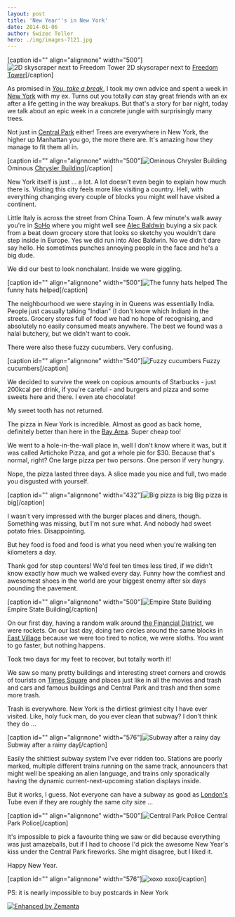 ```yaml
---
layout: post
title: 'New Year''s in New York'
date: 2014-01-06
author: Swizec Teller
hero: ./img/images-7121.jpg
---
```

\[caption id="" align="alignnone" width="500"]![2D skyscraper next to Freedom Tower](./img/images-7121.jpg "2D skyscraper next to Freedom Tower") 2D skyscraper next to [Freedom Tower](<http://maps.google.com/maps?ll=40.713,-74.0135&spn=0.01,0.01&q=40.713,-74.0135 (One%20World%20Trade%20Center)&t=h> "One World Trade Center")\[/caption]



As promised in _[You, take a break](http://swizec.com/blog/you-take-a-break/swizec/6464 "You, take a break")_, I took my own advice and spent a week in [New York](<http://maps.google.com/maps?ll=40.6641666667,-73.9386111111&spn=0.1,0.1&q=40.6641666667,-73.9386111111 (New%20York%20City)&t=h> "New York City") with my ex. Turns out you totally _can_ stay great friends with an ex after a life getting in the way breakups. But that's a story for bar night, today we talk about an epic week in a concrete jungle with surprisingly many trees.



Not just in [Central Park](<http://maps.google.com/maps?ll=40.7833333333,-73.9666666667&spn=0.1,0.1&q=40.7833333333,-73.9666666667 (Central%20Park)&t=h> "Central Park") either! Trees are everywhere in New York, the higher up Manhattan you go, the more there are. It's amazing how they manage to fit them all in.



\[caption id="" align="alignnone" width="500"]![Ominous Chrysler Building](./img/images-7129.jpg "Ominous Chrysler Building") Ominous [Chrysler Building](<http://maps.google.com/maps?ll=40.7517,-73.9753&spn=0.01,0.01&q=40.7517,-73.9753 (Chrysler%20Building)&t=h> "Chrysler Building")\[/caption]



New York itself is just ... a lot. A lot doesn't even begin to explain how much there is. Visiting this city feels more like visiting a country. Hell, with everything changing every couple of blocks you might well have visited a continent.



Little Italy is across the street from China Town. A few minute's walk away you're in [SoHo](<http://maps.google.com/maps?ll=43.0,-75.0&spn=3.0,3.0&q=43.0,-75.0 (New%20York)&t=h> "New York") where you might well see [Alec Baldwin](http://en.wikipedia.org/wiki/Alec_Baldwin "Alec Baldwin") buying a six pack from a beat down grocery store that looks so sketchy you wouldn't dare step inside in Europe. Yes we did run into Alec Baldwin. No we didn't dare say hello. He sometimes punches annoying people in the face and he's a big dude.



We did our best to look nonchalant. Inside we were giggling.



\[caption id="" align="alignnone" width="500"]![The funny hats helped](./img/images-7122.jpg "The funny hats helped") The funny hats helped\[/caption]



The neighbourhood we were staying in in Queens was essentially India. People just casually talking "Indian" (I don't know which Indian) in the streets. Grocery stores full of food we had no hope of recognising, and absolutely no easily consumed meats anywhere. The best we found was a halal butchery, but we didn't want to cook.



There were also these fuzzy cucumbers. Very confusing.



\[caption id="" align="alignnone" width="540"]![Fuzzy cucumbers](./img/images-7123.jpg "Fuzzy cucumbers") Fuzzy cucumbers\[/caption]



We decided to survive the week on copious amounts of Starbucks - just 200kcal per drink, if you're careful - and burgers and pizza and some sweets here and there. I even ate chocolate!



My sweet tooth has not returned.



The pizza in New York is incredible. Almost as good as back home, definitely better than here in the [Bay Area](<http://maps.google.com/maps?ll=37.75,-122.283333333&spn=0.1,0.1&q=37.75,-122.283333333 (San%20Francisco%20Bay%20Area)&t=h> "San Francisco Bay Area"). Super cheap too!



We went to a hole-in-the-wall place in, well I don't know where it was, but it was called Artichoke Pizza, and got a whole pie for $30. Because that's normal, right? One large pizza per two persons. One person if very hungry.



Nope, the pizza lasted three days. A slice made you nice and full, two made you disgusted with yourself.



\[caption id="" align="alignnone" width="432"]![Big pizza is big](./img/images-7124.jpg "Big pizza is big") Big pizza is big\[/caption]



I wasn't very impressed with the burger places and diners, though. Something was missing, but I'm not sure what. And nobody had sweet potato fries. Disappointing.



But hey food is food and food is what you need when you're walking ten kilometers a day.



Thank god for step counters! We'd feel ten times less tired, if we didn't know exactly how much we walked every day. Funny how the comfiest and awesomest shoes in the world are your biggest enemy after six days pounding the pavement.



\[caption id="" align="alignnone" width="500"]![Empire State Building](./img/images-7125.jpg "Empire State Building") Empire State Building\[/caption]



On our first day, having a random walk around [the Financial District](<http://maps.google.com/maps?ll=40.707499,-74.011153&spn=0.01,0.01&q=40.707499,-74.011153 (Financial%20District%2C%20Manhattan)&t=h> "Financial District, Manhattan"), we were rockets. On our last day, doing two circles around the same blocks in [East Village](<http://maps.google.com/maps?ll=40.7275,-73.9858333333&spn=0.1,0.1&q=40.7275,-73.9858333333 (East%20Village%2C%20Manhattan)&t=h> "East Village, Manhattan") because we were too tired to notice, we were sloths. You want to go faster, but nothing happens.



Took two days for my feet to recover, but totally worth it!



We saw so many pretty buildings and interesting street corners and crowds of tourists on [Times Square](<http://maps.google.com/maps?ll=40.75773,-73.985708&spn=1.0,1.0&q=40.75773,-73.985708 (Times%20Square)&t=h> "Times Square") and places just like in all the movies and trash and cars and famous buildings and Central Park and trash and then some more trash.



Trash is everywhere. New York is the dirtiest grimiest city I have ever visited. Like, holy fuck man, do you ever clean that subway? I don't think they do ...



\[caption id="" align="alignnone" width="576"]![Subway after a rainy day](./img/images-7126.jpg "Subway after a rainy day") Subway after a rainy day\[/caption]



Easily the shittiest subway system I've ever ridden too. Stations are poorly marked, multiple different trains running on the same track, announcers that might well be speaking an alien language, and trains only sporadically having the dynamic current-next-upcoming station displays inside.



But it works, I guess. Not everyone can have a subway as good as [London's](<http://maps.google.com/maps?ll=51.5072222222,-0.1275&spn=0.1,0.1&q=51.5072222222,-0.1275 (London)&t=h> "London") Tube even if they are roughly the same city size ...



\[caption id="" align="alignnone" width="500"]![Central Park Police](./img/images-7127.jpg "Central Park Police") Central Park Police\[/caption]



It's impossible to pick a favourite thing we saw or did because everything was just amazeballs, but if I had to choose I'd pick the awesome New Year's kiss under the Central Park fireworks. She might disagree, but I liked it.



Happy New Year.



\[caption id="" align="alignnone" width="576"]![xoxo](./img/images-7130.jpg "xoxo") xoxo\[/caption]



PS: it is nearly impossible to buy postcards in New York

[![Enhanced by Zemanta](http://img.zemanta.com/zemified_e.png?x-id=03fbef4d-de15-42fc-a080-8dd7e6acbb31)](http://www.zemanta.com/?px "Enhanced by Zemanta")